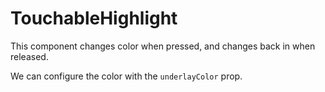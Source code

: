 
# TouchableHighlight

This component changes color when pressed, and changes back in when released.

We can configure the color with the `underlayColor` prop.

<Example code={touchableHighlight} />
